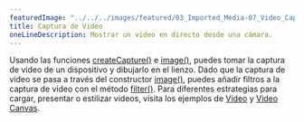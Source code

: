 ---
featuredImage: "../../../images/featured/03_Imported_Media-07_Video_Capture-thumbnail.png"
title: Captura de Video
oneLineDescription: Mostrar un video en directo desde una cámara.
---

Usando las funciones
<a href="https://p5js.org/reference/p5/createCapture" target="_blank">createCapture()</a>
e <a href="https://p5js.org/reference/p5/image" target="_blank">image()</a>,
puedes tomar la captura de video de un dispositivo y dibujarlo en el lienzo.
Dado que la captura de video se pasa a través del constructor
<a href="https://p5js.org/reference/p5/image" target="_blank">image()</a>,
puedes añadir filtros a la captura de video con el método
<a href="https://p5js.org/reference/p5/filter" target="_blank">filter()</a>.
Para diferentes estrategias para cargar, presentar o estilizar videos,
visita los ejemplos de
<a href="https://p5js.org/examples/dom-video.html" target="_blank">Video</a> y
<a href="https://p5js.org/examples/dom-video-canvas.html" target="_blank">Video Canvas</a>.
